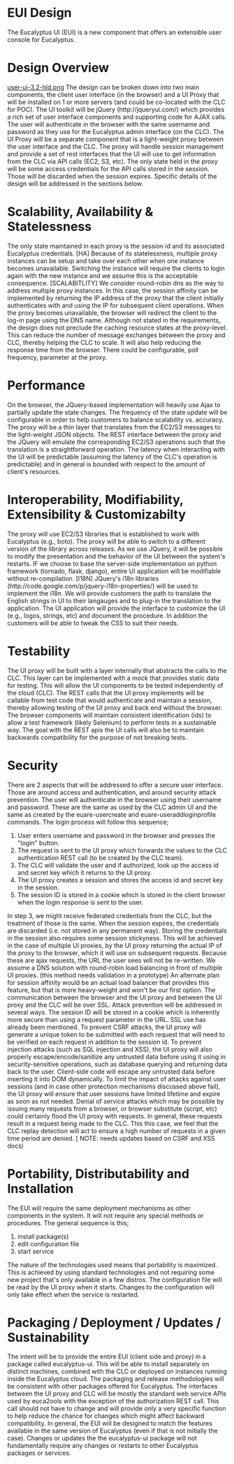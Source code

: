 = EUI Design =
The Eucalyptus UI (EUI) is a new component that offers an extensible user console for Eucalyptus.

= Design Overview =
[[user-ui-3.2-hld.png]]
The design can be broken down into two main components, the client user interface (in the browser) and a UI Proxy that will be installed on 1 or more servers (and could be co-located with the CLC for POC). The UI toolkit will be jQuery (http://jqueryui.com/) which provides a rich set of user interface components and supporting code for AJAX calls. The user will authenticate in the browser with the same username and password as they use for the Eucalyptus admin interface (on the CLC). The UI Proxy will be a separate component that is a light-weight proxy between the user interface and the CLC. The proxy will handle session management and provide a set of rest interfaces that the UI will use to get information from the CLC via API calls (EC2, S3, etc). The only state held in the proxy will be some access credentials for the API calls stored in the session. Those will be discarded when the session expires. Specific details of the design will be addressed in the sections below.

= Scalability, Availability & Statelessness =

The only state maintained in each proxy is the session id and its associated Eucalyptus credentials. [HA] Because of its statelessness, multiple proxy instances can be setup and take over each other when one instance becomes unavailable. Switching the instance will require the clients to login again with the new instance and we assume this is the acceptable consequence. [SCALABITLITY] We consider round-robin dns as the way to address multiple proxy instances. In this case, the session affinity can be implemented by returning the IP address of the proxy that the client initially authenticates with and using the IP for subsequent client operations. When the proxy becomes unavailable, the browser will redirect the client to the log-in page using the DNS name.
Although not stated in the requirements, the design does not preclude the caching resource states at the proxy-level. This can reduce the number of message exchanges between the proxy and CLC, thereby helping the CLC to scale. It will also help reducing the response time from the browser. There could be configurable, poll frequency, parameter at the proxy.

= Performance =

On the browser, the JQuery-based implementation will heavily use Ajax to partially update the state changes. The frequency of the state update will be configurable in order to help customers to balance scalability vs. accuracy. The proxy will be a thin layer that translates from the EC2/S3 messages to the light-weight JSON objects. The REST interface between the proxy and the JQuery will emulate the corresponding EC2/S3 operations such that the translation is a straightforward operation.
The latency when interacting with the UI will be predictable (assuming the latency of the CLC's operation is predictable) and in general is bounded with respect to the amount of client's resources.

= Interoperability, Modifiability, Extensibility & Customizabilty =

The proxy will use EC2/S3 libraries that is established to work with Eucalyptus (e.g., boto). The proxy will be able to switch to a different version of the library across releases. As we use JQuery, it will be possible to modify the presentation and the behavior of the UI between the system's restarts. IF we choose to base the server-side implementation on python framework (tornado, flask, django), entire UI application will be modifiable without re-compilation.
[I18N] JQuery's i18n libraries (http://code.google.com/p/jquery-i18n-properties/) will be used to implement the i18n .We will provide customers the path to translate the English strings in UI to their langauges and to plug-in the translation to the application.
The UI application will provide the interface to customize the UI (e.g., logos, strings, etc) and document the procedure. In addition the customers will be able to tweak the CSS to suit their needs.

= Testability =

The UI proxy will be built with a layer internally that abstracts the calls to the CLC. This layer can be implemented with a mock that provides static data for testing. This will allow the UI components to be tested independently of the cloud (CLC). The REST calls that the UI proxy implements will be callable from test code that would authenticate and maintain a session, thereby allowing testing of the UI proxy and back end without the browser.
The browser components will maintain consistent identification (ids) to allow a test framework (likely Selenium) to perform tests in a sustainable way. The goal with the REST apis the UI calls will also be to maintain backwards compatibility for the purpose of not breaking tests.

= Security =

There are 2 aspects that will be addressed to offer a secure user interface. Those are around access and authentication, and around security attack prevention.
The user will authenticate in the browser using their username and password. These are the same as used by the CLC admin UI and the same as created by the euare-usercreate and euare-useraddloginprofile commands. The login process will follow this sequence;

# User enters username and password in the browser and presses the "login" button.
# The request is sent to the UI proxy which forwards the values to the CLC authentication REST call (to be created by the CLC team).
# The CLC will validate the user and if authorized, look up the access id and secret key which it returns to the UI proxy.
# The UI proxy creates a session and stores the access id and secret key in the session.
# The session ID is stored in a cookie which is stored in the client browser when the login response is sent to the user.

In step 3, we might receive federated credentials from the CLC, but the treatment of those is the same. When the session expires, the credentials are discarded (i.e. not stored in any permanent way).
Storing the credentials in the session also requires some session stickyness. This will be achieved in the case of multiple UI proxies, by the UI proxy returning the actual IP of the proxy to the browser, which it will use on subsequent requests. Because these are ajax requests, the URL the user sees will not be re-written. We assume a DNS solution with round-robin load balancing in front of multiple UI proxies. (this method needs validation in a prototype)
An alternate plan for session affinity would be an actual load balancer that provides this feature, but that is more heavy-weight and won't be our first option.
The communication between the browser and the UI proxy and between the UI proxy and the CLC will be over SSL.
Attack prevention will be addressed in several ways. The session ID will be stored in a cookie which is inherently more secure than using a request parameter in the URL. SSL use has already been mentioned. To prevent CSRF attacks, the UI proxy will generate a unique token to be submitted with each request that will need to be verified on each request in addition to the session id. To prevent injection attacks (such as SQL injection and XSS), the UI proxy will also properly escape/encode/sanitize any untrusted data before using it using in security-sensitive operations, such as database querying and returning data back to the user. Client-side code will escape any untrusted data before inserting it into DOM dynamically.
To limit the impact of attacks against user sessions (and in case other protection mechanisms discussed above fail), the UI proxy will ensure that user sessions have limited lifetime and expire as soon as not needed.
Denial of service attacks which may be possible by issuing many requests from a browser, or browser substitute (script, etc) could certainly flood the UI proxy with requests. In general, these requests result in a request being made to the CLC. This this case, we feel that the CLC replay detection will act to ensure a high number of requests in a given time period are denied. [ NOTE: needs updates based on CSRF and XSS docs)

= Portability, Distributability and Installation =

The EUI will require the same deployment mechanisms as other components in the system. It will not require any special methods or procedures. The general sequence is this;

# install package(s)
# edit configuration file
# start service

The nature of the technologies used means that portability is maximized. This is achieved by using standard technologies and not requiring some new project that's only available in a few distros.
The configuration file will be read by the UI proxy when it starts. Changes to the configuration will only take effect when the service is restarted.

= Packaging / Deployment / Updates / Sustainability =

The intent will be to provide the entire EUI (client side and proxy) in a package called eucalyptus-ui. This will be able to install separately on distinct machines, combined with the CLC or deployed on instances running inside the Eucalyptus cloud. The packaging and release methodologies will be consistent with other packages offered for Eucalyptus.
The interfaces between the UI proxy and CLC will be mostly the standard web service APIs used by euca2ools with the exception of the authorization REST call. This call should not have to change and will provide only a very specific function to help reduce the chance for changes which might affect backward compatibility. In general, the EUI will be designed to match the features available in the same version of Eucalyptus (even if that is not initially the case). Changes or updates the the eucalyptus-ui package will not fundamentally require any changes or restarts to other Eucalyptus packages or services.
